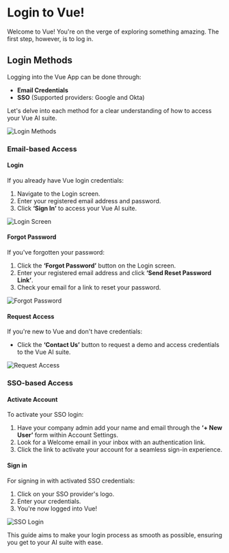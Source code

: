 


# Login to Vue!

Welcome to Vue! You're on the verge of exploring something amazing. The first step, however, is to log in.

## Login Methods

Logging into the Vue App can be done through:

- **Email Credentials**
- **SSO** (Supported providers: Google and Okta)

Let's delve into each method for a clear understanding of how to access your Vue AI suite.
<div className="image-container">
  <img src="https://d1r1e7xjkfj7nz.cloudfront.net/login1.png" alt="Login Methods" title="Login Methods" />
</div>

### Email-based Access

#### Login

If you already have Vue login credentials:

1. Navigate to the Login screen.
2. Enter your registered email address and password.
3. Click **‘Sign In’** to access your Vue AI suite.
<div className="image-container">
  <img src="https://d1r1e7xjkfj7nz.cloudfront.net/login2.png" alt="Login Screen" title="Login Screen" />
</div>

#### Forgot Password

If you've forgotten your password:

1. Click the **‘Forgot Password’** button on the Login screen.
2. Enter your registered email address and click **‘Send Reset Password Link’**.
3. Check your email for a link to reset your password.
<div className="image-container">
  <img src="https://d1r1e7xjkfj7nz.cloudfront.net/login3.png" alt="Forgot Password" title="Forgot Password" />
</div>

#### Request Access

If you're new to Vue and don't have credentials:

- Click the **‘Contact Us’** button to request a demo and access credentials to the Vue AI suite.
<div className="image-container">
  <img src="https://d1r1e7xjkfj7nz.cloudfront.net/login4.png" alt="Request Access" title="Request Access" />
</div>

### SSO-based Access

#### Activate Account

To activate your SSO login:

1. Have your company admin add your name and email through the **‘+ New User’** form within Account Settings.
2. Look for a Welcome email in your inbox with an authentication link.
3. Click the link to activate your account for a seamless sign-in experience.

#### Sign in

For signing in with activated SSO credentials:

1. Click on your SSO provider's logo.
2. Enter your credentials.
3. You're now logged into Vue!
<div className="image-container">
  <img src="https://d1r1e7xjkfj7nz.cloudfront.net/login5.png" alt="SSO Login" title="SSO Login" />
</div>

This guide aims to make your login process as smooth as possible, ensuring you get to your AI suite with ease.
